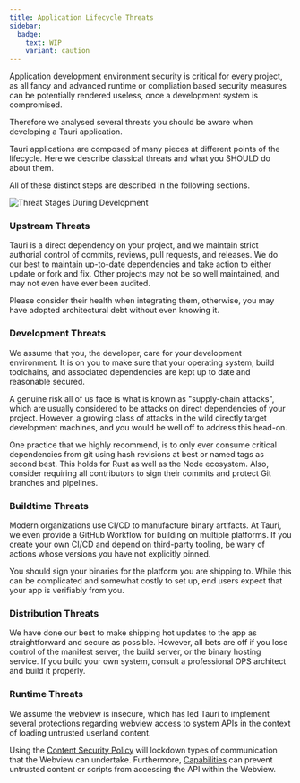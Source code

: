 ```yaml
---
title: Application Lifecycle Threats
sidebar:
  badge:
    text: WIP
    variant: caution
---
```


Application development environment security is critical for every project,
as all fancy and advanced runtime or compliation based security measures
can be potentially rendered useless, once a development system is compromised.

Therefore we analysed several threats you should be aware when developing
a Tauri application.

Tauri applications are composed of many pieces at different points of the lifecycle.
Here we describe classical threats and what you SHOULD do about them.

All of these distinct steps are described in the following sections.

![Threat Stages During Development](@assets/concepts/application-flow-simple.svg)

### Upstream Threats

Tauri is a direct dependency on your project, and we maintain strict authorial control
of commits, reviews, pull requests, and releases.
We do our best to maintain up-to-date dependencies and take action to either update
or fork and fix. Other projects may not be so well maintained, and may not even
have ever been audited.

Please consider their health when integrating them, otherwise, you may have adopted
architectural debt without even knowing it.

### Development Threats

We assume that you, the developer, care for your development environment.
It is on you to make sure that your operating system, build toolchains, and
associated dependencies are kept up to date and reasonable secured.

A genuine risk all of us face is what is known as "supply-chain attacks",
which are usually considered to be attacks on direct dependencies of your project.
However, a growing class of attacks in the wild directly target development machines,
and you would be well off to address this head-on.

One practice that we highly recommend, is to only ever consume critical dependencies
from git using hash revisions at best or named tags as second best.
This holds for Rust as well as the Node ecosystem.
Also, consider requiring all contributors to sign their commits and protect Git branches and pipelines.

### Buildtime Threats

Modern organizations use CI/CD to manufacture binary artifacts.
At Tauri, we even provide a GitHub Workflow for building on multiple platforms.
If you create your own CI/CD and depend on third-party tooling, be wary of actions
whose versions you have not explicitly pinned.

You should sign your binaries for the platform you are shipping to.
While this can be complicated and somewhat costly to set up, end users expect that your
app is verifiably from you.

### Distribution Threats

We have done our best to make shipping hot updates to the app as
straightforward and secure as possible.
However, all bets are off if you lose control of the manifest server,
the build server, or the binary hosting service. If you build your own system,
consult a professional OPS architect and build it properly.

### Runtime Threats

We assume the webview is insecure, which has led Tauri to implement several protections
regarding webview access to system APIs in the context of loading untrusted userland content.

Using the [Content Security Policy](@concepts/security/csp.mdx) will lockdown types of
communication that the Webview can undertake.
Furthermore, [Capabilities](@concepts/security/capabilities.mdx) can prevent untrusted content or scripts from accessing
the API within the Webview.
